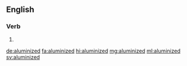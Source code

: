 ==English==

===Verb===
{{head|en|verb form}}

# {{en-past of|aluminize}}

[[de:aluminized]]
[[fa:aluminized]]
[[hi:aluminized]]
[[mg:aluminized]]
[[ml:aluminized]]
[[sv:aluminized]]